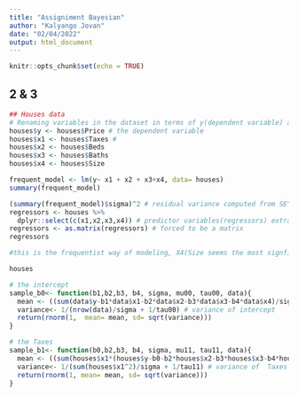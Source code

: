 ```yaml
---
title: "Assigniment Bayesian"
author: "Kalyango Jovan"
date: "02/04/2022"
output: html_document
---
```


```r
knitr::opts_chunk$set(echo = TRUE)
```





## 2 & 3


```r
## Houses data
# Renaming variables in the dataset in terms of y(dependent variable) and Xs( independent variables or predictors or regressors)
houses$y <- houses$Price # the dependent variable 
houses$x1 <- houses$Taxes # 
houses$x2 <- houses$Beds
houses$x3 <- houses$Baths
houses$x4 <- houses$Size

frequent_model <- lm(y~ x1 + x2 + x3+x4, data= houses)
summary(frequent_model)

(summary(frequent_model)$sigma)^2 # residual variance computed from SE^2 
regressors <- houses %>%
  dplyr::select(c(x1,x2,x3,x4)) # predictor variables(regressors) extracted 
regressors <- as.matrix(regressors) # forced to be a matrix
regressors

#this is the frequentist way of modeling, X4(Size seems the most signficant), while X3(Baths) is not significant. 
```


```r
houses
```


```r
# the intercept 
sample_b0<- function(b1,b2,b3, b4, sigma, mu00, tau00, data){
  mean <- ((sum(data$y-b1*data$x1-b2*data$x2-b3*data$x3-b4*data$x4)/sigma)+mu00/tau00)/(nrow(data)/sigma + 1/tau00)
  variance<- 1/(nrow(data)/sigma + 1/tau00) # variance of intercept 
  return(rnorm(1,  mean= mean, sd= sqrt(variance)))
}

```


```r
# the Taxes
sample_b1<- function(b0,b2,b3, b4, sigma, mu11, tau11, data){
  mean <- ((sum(houses$x1*(houses$y-b0-b2*houses$x2-b3*houses$x3-b4*houses$x4))/sigma)+mu11/tau11)/((sum(houses$x1^2)/sigma+1/tau11))
  variance<- 1/(sum(houses$x1^2)/sigma + 1/tau11) # variance of  Taxes
  return(rnorm(1, mean= mean, sd= sqrt(variance)))
}

```

